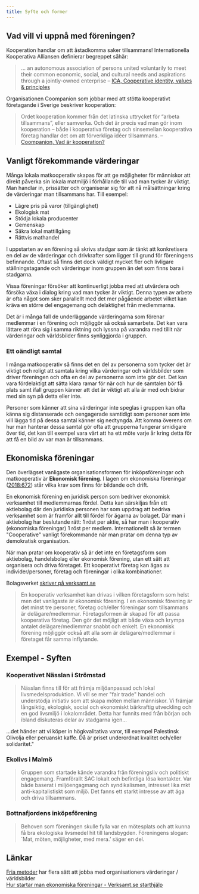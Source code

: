 ```yaml
---
title: Syfte och former
---
```


## Vad vill vi uppnå med föreningen?

Kooperation handlar om att åstadkomma saker tillsammans! Internationella Kooperativa Alliansen definierar begreppet såhär:

> … an autonomous association of persons united voluntarily to meet their common economic, social, and cultural needs and aspirations through a jointly-owned enterprise – [ICA, Cooperative identity, values & principles](https://www.ica.coop/en/cooperatives/cooperative-identity)

Organisationen Coompanion som jobbar med att stötta kooperativt företagande i Sverige beskriver kooperation:

> Ordet kooperation kommer från det latinska uttrycket för “arbeta tillsammans”, eller samverka. Och det är precis vad man gör inom kooperation – både i kooperativa företag och sinsemellan kooperativa företag handlar det om att förverkliga idéer tillsammans. – [Coompanion, Vad är kooperation?](https://www.ica.coop/en/cooperatives/cooperative-identity)

## Vanligt förekommande värderingar

Många lokala matkooperativ skapas för att ge möjligheter för människor att direkt påverka sin lokala matmiljö i förhållande till vad man tycker är viktigt. Man handlar in, prissätter och organiserar sig för att nå målsättningar kring de värderingar man tillsammans har. Till exempel:

- Lägre pris på varor (tillgänglighet)
- Ekologisk mat
- Stödja lokala producenter
- Gemenskap
- Säkra lokal mattillgång
- Rättvis mathandel

I uppstarten av en förening så skrivs stadgar som är tänkt att konkretisera en del av de värderingar och drivkrafter som ligger till grund för föreningens befinnande. Oftast så finns det dock väldigt mycket fler och livligare ställningstagande och värderingar inom gruppen än det som finns bara i stadgarna.

Vissa föreningar försöker att kontinuerligt jobba med att utvärdera och försöka växa i dialog kring vad man tycker är viktigt. Denna typen av arbete är ofta något som sker parallellt med det mer pågående arbetet vilket kan kräva en större del engagemang och delaktighet från medlemmarna.

Det är i många fall de underläggande värderingarna som förenar medlemmar i en förening och möjliggör så också samarbete. Det kan vara lättare att röra sig i samma riktning och lyssna på varandra med tillit när värderingar och världsbilder finns synliggjorda i gruppen.

### Ett oändligt samtal

I många matkooperativ så finns det en del av personerna som tycker det är viktigt och roligt att samtala kring vilka värderingar och världsbilder som driver föreningen och ofta en del av personerna som inte gör det. Det kan vara fördelaktigt att sätta klara ramar för när och hur de samtalen bör få plats samt ifall gruppen känner att det är viktigt att alla är med och bidrar med sin syn på detta eller inte.

Personer som känner att sina värderingar inte speglas i gruppen kan ofta känna sig distanserade och oengagerade samtidigt som personer som inte vill lägga tid på dessa samtal känner sig nedtyngda. Att komma överens om hur man hanterar dessa samtal gör ofta att grupperna fungerar smidigare över tid, det kan till exempel vara värt att ha ett möte varje år kring detta för att få en bild av var man är tillsammans.

## Ekonomiska föreningar

Den överlägset vanligaste organisationsformen för inköpsföreningar och matkooperativ är **Ekonomisk förening**. I lagen om ekonomiska föreningar ([2018:672](http://rkrattsbaser.gov.se/sfst?bet=2018:672)) står vilka krav som finns för bildande och drift.

En ekonomisk förening en juridisk person som bedriver ekonomisk verksamhet till medlemmarnas fördel. Detta kan särskiljas från ett aktiebolag där den juridiska personen har som uppdrag att bedriva verksamhet som är framför allt till fördel för ägarna av bolaget. Där man i aktiebolag har beslutande rätt: 1 röst per aktie, så har man i kooperativ (ekonomiska föreningar) 1 röst per medlem. Internationellt så är termen "Cooperative" vanligt förekommande när man pratar om denna typ av demokratisk organisation.

När man pratar om kooperativ så är det inte en företagsform som aktiebolag, handelsbolag eller ekonomisk förening, utan ett sätt att organisera och driva företaget. Ett kooperativt företag kan ägas av individer/personer, företag och föreningar i olika kombinationer.

Bolagsverket [skriver på verksamt.se](https://www.verksamt.se/fundera/starta-kooperativ)

> En kooperativ verksamhet kan drivas i vilken företagsform som helst men det vanligaste är ekonomisk förening. I en ekonomisk förening är det minst tre personer, företag och/eller
> föreningar som tillsammans är delägare/medlemmar. Företagsformen är
> skapad för att passa kooperativa företag. Den gör det möjligt att både
> växa och krympa antalet delägare/medlemmar snabbt och enkelt. En
> ekonomisk förening möjliggör också att alla som är delägare/medlemmar i
> företaget får samma inflytande.

## Exempel - Syften

### Kooperativet Nässlan i Strömstad

> Nässlan finns till för att främja miljöanpassad och lokal livsmedelsproduktion. Vi vill se mer "fair trade" handel och understödja initiativ som att skapa möten mellan människor. Vi främjar långsiktig, ekologisk, social och ekonomiskt bärkraftig utveckling och en god livsmiljö i lokalområdet. Detta har funnits med från början och ibland diskuteras delar av stadgarna igen...

...det händer att vi köper in högkvalitativa varor, till exempel Palestinsk Olivolja eller peruanskt kaffe. Då är priset underordnat kvalitet och/eller solidaritet."

### Ekolivs i Malmö

> Gruppen som startade kände varandra från föreningsliv och politiskt engagemang. Framförallt SAC lokalt och befintliga lösa kontakter. Var både baserat i miljöengagmang och syndikalismen, intresset lika mkt anti-kapitalistiskt som miljö. Det fanns ett starkt intresse av att äga och driva tillsammans.

### Bottnafjordens inköpsförening

> Behoven som föreningen skulle fylla var en mötesplats och att kunna få bra ekologiska livsmedel hit till landsbygden. Föreningens slogan: ´Mat, möten, möjligheter, med mera.’ säger en del.

## Länkar

[Fria metoder](https://friametoder.se/) har flera sätt att jobba med organisationers värderingar / världsbilder  
[Hur startar man ekonomiska föreningar - Verksamt.se starthjälp](https://www.verksamt.se/starta/valj-foretagsform/ekonomisk-forening)
